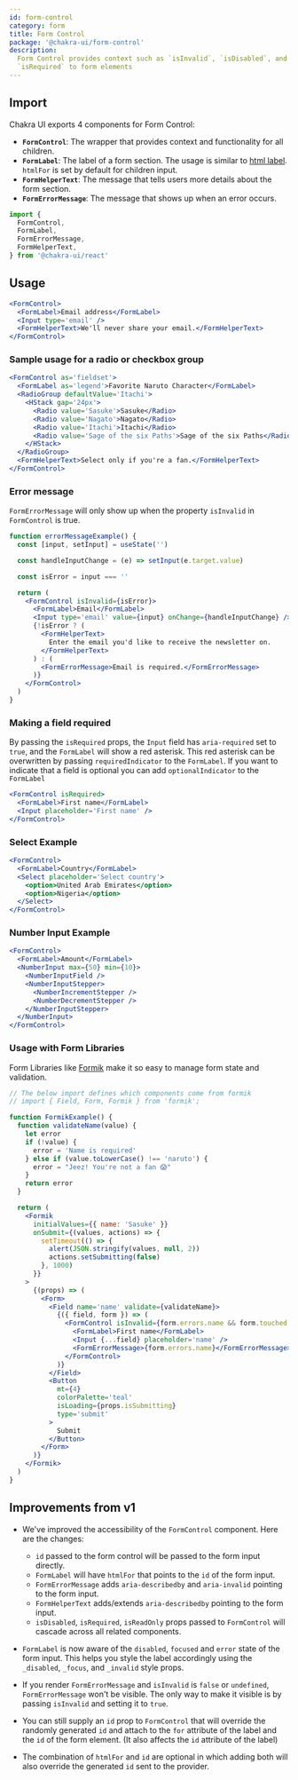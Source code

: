 ```yaml
---
id: form-control
category: form
title: Form Control
package: '@chakra-ui/form-control'
description:
  Form Control provides context such as `isInvalid`, `isDisabled`, and
  `isRequired` to form elements
---
```


## Import

Chakra UI exports 4 components for Form Control:

- **`FormControl`**: The wrapper that provides context and functionality for all
  children.
- **`FormLabel`**: The label of a form section. The usage is similar to
  [html label](https://developer.mozilla.org/en-US/docs/Web/HTML/Element/label).
  `htmlFor` is set by default for children input.
- **`FormHelperText`**: The message that tells users more details about the form
  section.
- **`FormErrorMessage`**: The message that shows up when an error occurs.

```js
import {
  FormControl,
  FormLabel,
  FormErrorMessage,
  FormHelperText,
} from '@chakra-ui/react'
```

## Usage

```jsx
<FormControl>
  <FormLabel>Email address</FormLabel>
  <Input type='email' />
  <FormHelperText>We'll never share your email.</FormHelperText>
</FormControl>
```

### Sample usage for a radio or checkbox group

```jsx
<FormControl as='fieldset'>
  <FormLabel as='legend'>Favorite Naruto Character</FormLabel>
  <RadioGroup defaultValue='Itachi'>
    <HStack gap='24px'>
      <Radio value='Sasuke'>Sasuke</Radio>
      <Radio value='Nagato'>Nagato</Radio>
      <Radio value='Itachi'>Itachi</Radio>
      <Radio value='Sage of the six Paths'>Sage of the six Paths</Radio>
    </HStack>
  </RadioGroup>
  <FormHelperText>Select only if you're a fan.</FormHelperText>
</FormControl>
```

### Error message

`FormErrorMessage` will only show up when the property `isInvalid` in
`FormControl` is true.

```jsx
function errorMessageExample() {
  const [input, setInput] = useState('')

  const handleInputChange = (e) => setInput(e.target.value)

  const isError = input === ''

  return (
    <FormControl isInvalid={isError}>
      <FormLabel>Email</FormLabel>
      <Input type='email' value={input} onChange={handleInputChange} />
      {!isError ? (
        <FormHelperText>
          Enter the email you'd like to receive the newsletter on.
        </FormHelperText>
      ) : (
        <FormErrorMessage>Email is required.</FormErrorMessage>
      )}
    </FormControl>
  )
}
```

### Making a field required

By passing the `isRequired` props, the `Input` field has `aria-required` set to
`true`, and the `FormLabel` will show a red asterisk. This red asterisk can be
overwritten by passing `requiredIndicator` to the `FormLabel`. If you want to
indicate that a field is optional you can add `optionalIndicator` to the
`FormLabel`

```jsx
<FormControl isRequired>
  <FormLabel>First name</FormLabel>
  <Input placeholder='First name' />
</FormControl>
```

### Select Example

```jsx
<FormControl>
  <FormLabel>Country</FormLabel>
  <Select placeholder='Select country'>
    <option>United Arab Emirates</option>
    <option>Nigeria</option>
  </Select>
</FormControl>
```

### Number Input Example

```jsx
<FormControl>
  <FormLabel>Amount</FormLabel>
  <NumberInput max={50} min={10}>
    <NumberInputField />
    <NumberInputStepper>
      <NumberIncrementStepper />
      <NumberDecrementStepper />
    </NumberInputStepper>
  </NumberInput>
</FormControl>
```

### Usage with Form Libraries

Form Libraries like [Formik](https://jaredpalmer.com/formik/) make it so easy to
manage form state and validation.

```jsx
// The below import defines which components come from formik
// import { Field, Form, Formik } from 'formik';

function FormikExample() {
  function validateName(value) {
    let error
    if (!value) {
      error = 'Name is required'
    } else if (value.toLowerCase() !== 'naruto') {
      error = "Jeez! You're not a fan 😱"
    }
    return error
  }

  return (
    <Formik
      initialValues={{ name: 'Sasuke' }}
      onSubmit={(values, actions) => {
        setTimeout(() => {
          alert(JSON.stringify(values, null, 2))
          actions.setSubmitting(false)
        }, 1000)
      }}
    >
      {(props) => (
        <Form>
          <Field name='name' validate={validateName}>
            {({ field, form }) => (
              <FormControl isInvalid={form.errors.name && form.touched.name}>
                <FormLabel>First name</FormLabel>
                <Input {...field} placeholder='name' />
                <FormErrorMessage>{form.errors.name}</FormErrorMessage>
              </FormControl>
            )}
          </Field>
          <Button
            mt={4}
            colorPalette='teal'
            isLoading={props.isSubmitting}
            type='submit'
          >
            Submit
          </Button>
        </Form>
      )}
    </Formik>
  )
}
```

## Improvements from v1

- We've improved the accessibility of the `FormControl` component. Here are the
  changes:

  - `id` passed to the form control will be passed to the form input directly.
  - `FormLabel` will have `htmlFor` that points to the `id` of the form input.
  - `FormErrorMessage` adds `aria-describedby` and `aria-invalid` pointing to
    the form input.
  - `FormHelperText` adds/extends `aria-describedby` pointing to the form input.
  - `isDisabled`, `isRequired`, `isReadOnly` props passed to `FormControl` will
    cascade across all related components.

- `FormLabel` is now aware of the `disabled`, `focused` and `error` state of the
  form input. This helps you style the label accordingly using the `_disabled`,
  `_focus`, and `_invalid` style props.

- If you render `FormErrorMessage` and `isInvalid` is `false` or `undefined`,
  `FormErrorMessage` won't be visible. The only way to make it visible is by
  passing `isInvalid` and setting it to `true`.
- You can still supply an `id` prop to `FormControl` that will override the
  randomly generated `id` and attach to the `for` attribute of the label and the
  `id` of the form element. (It also affects the `id` attribute of the label)

- The combination of `htmlFor` and `id` are optional in which adding both will
  also override the generated `id` sent to the provider.

